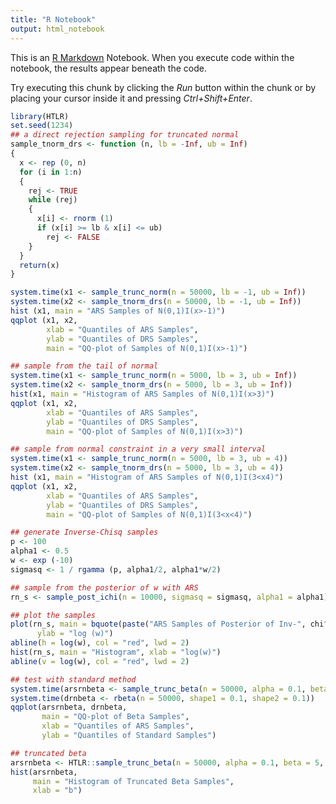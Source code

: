 ```yaml
---
title: "R Notebook"
output: html_notebook
---
```


This is an [R Markdown](http://rmarkdown.rstudio.com) Notebook. When you execute code within the notebook, the results appear beneath the code. 

Try executing this chunk by clicking the *Run* button within the chunk or by placing your cursor inside it and pressing *Ctrl+Shift+Enter*. 

```r
library(HTLR)
set.seed(1234)
## a direct rejection sampling for truncated normal
sample_tnorm_drs <- function (n, lb = -Inf, ub = Inf)
{
  x <- rep (0, n)
  for (i in 1:n)
  {
    rej <- TRUE
    while (rej)
    {
      x[i] <- rnorm (1)
      if (x[i] >= lb & x[i] <= ub)
        rej <- FALSE
    }
  }
  return(x)
}

system.time(x1 <- sample_trunc_norm(n = 50000, lb = -1, ub = Inf))
system.time(x2 <- sample_tnorm_drs(n = 50000, lb = -1, ub = Inf))
hist (x1, main = "ARS Samples of N(0,1)I(x>-1)")
qqplot (x1, x2,
        xlab = "Quantiles of ARS Samples",
        ylab = "Quantiles of DRS Samples",
        main = "QQ-plot of Samples of N(0,1)I(x>-1)")
```

```r
## sample from the tail of normal
system.time(x1 <- sample_trunc_norm(n = 5000, lb = 3, ub = Inf))
system.time(x2 <- sample_tnorm_drs(n = 5000, lb = 3, ub = Inf))
hist(x1, main = "Histogram of ARS Samples of N(0,1)I(x>3)")
qqplot (x1, x2,
        xlab = "Quantiles of ARS Samples",
        ylab = "Quantiles of DRS Samples",
        main = "QQ-plot of Samples of N(0,1)I(x>3)")
```

```r
## sample from normal constraint in a very small interval
system.time(x1 <- sample_trunc_norm(n = 5000, lb = 3, ub = 4))
system.time(x2 <- sample_tnorm_drs(n = 5000, lb = 3, ub = 4))
hist (x1, main = "Histogram of ARS Samples of N(0,1)I(3<x4)")
qqplot (x1, x2,
        xlab = "Quantiles of ARS Samples",
        ylab = "Quantiles of DRS Samples",
        main = "QQ-plot of Samples of N(0,1)I(3<x<4)")
```

```r
## generate Inverse-Chisq samples
p <- 100
alpha1 <- 0.5
w <- exp (-10)
sigmasq <- 1 / rgamma (p, alpha1/2, alpha1*w/2)

## sample from the posterior of w with ARS
rn_s <- sample_post_ichi(n = 10000, sigmasq = sigmasq, alpha1 = alpha1)

## plot the samples
plot(rn_s, main = bquote(paste("ARS Samples of Posterior of Inv-", chi^2)),
      ylab = "log (w)")
abline(h = log(w), col = "red", lwd = 2)
hist(rn_s, main = "Histogram", xlab = "log(w)")
abline(v = log(w), col = "red", lwd = 2)
```

```r
## test with standard method
system.time(arsrnbeta <- sample_trunc_beta(n = 50000, alpha = 0.1, beta = 0.1))
system.time(drnbeta <- rbeta(n = 50000, shape1 = 0.1, shape2 = 0.1))
qqplot(arsrnbeta, drnbeta,
       main = "QQ-plot of Beta Samples",
       xlab = "Quantiles of ARS Samples",
       ylab = "Quantiles of Standard Samples")

## truncated beta
arsrnbeta <- HTLR::sample_trunc_beta(n = 50000, alpha = 0.1, beta = 5, lb = 0.1, ub = 0.5)
hist(arsrnbeta,
     main = "Histogram of Truncated Beta Samples",
     xlab = "b")
```

